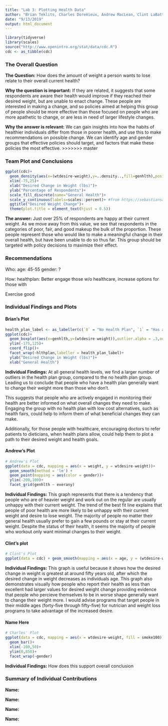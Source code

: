 ---
title: "Lab 3: Plotting Health Data"
author: "Brian Teklits, Charles Doremieux, Andrew MacLean, Clint LaBattaglia"             
date: "9/13/2019"
output: html_document
---
```{r setup,include=FALSE}
library(tidyverse)
library(scales)
source("http://www.openintro.org/stat/data/cdc.R")
cdc <- as_tibble(cdc)
```

### The Overall Question

**The Question:** How does the amount of weight a person wants to lose relate to their overall current health? 

**Why the question is important:** If they are related, it suggests that some respondents are aware their health would improve if they reached their desired weight, but are unable to enact change. These people are interested in making a change, and so policies aimed at helping this group of people should be more effective than those focused on people who are more apathetic to change, or are less in need of larger lifestyle changes.  

**Why the answer is relevant:** We can gain insights into how the habits of healthier individuals differ from those in poorer health, and use this to make recommendations on possible change. We can identify age and gender groups that effective policies should target, and factors that make these policies the most effective.
>>>>>>> master

### Team Plot and Conclusions


```{r Team Plot,echo=FALSE, warning=FALSE}
ggplot(cdc)+
  geom_density(aes(x=(wtdesire-weight),y=..density..,fill=genhlth),position="stack")+
  xlim(-75,25)+
  xlab("Desired Change in Weight (lbs)")+
  ylab("Percentage of Respondents")+
  scale_fill_discrete(name="General Health")+
  scale_y_continuous(labels=scales::percent)+ #from https://sebastiansauer.github.io/percentage_plot_ggplot2_V2/
  ggtitle("Desired Weight Change")+
  theme(plot.title = element_text(hjust = 0.5))
```

**The answer:** 
Just over 25% of respondents are happy at their current weight. As we move away from this value, we see that respondents in the categories of poor, fair, and good makeup the bulk of the proportion. These people represent those who would like to make a meaningful change in their overall health, but have been unable to do so thus far. This group should be targeted with policy decisions to maximize their effect.

### Recommendations 
Who: 
age: 45-55
gender: ?

How:
healthplan: Better engage those w/o healthcare, increase options for those with

Exercise good


### Individual Findings and Plots

#### Brian's Plot

```{r Brian, echo=FALSE, warning=FALSE}
health_plan_label <- as_labeller(c(`0` = "No Health Plan", `1` = "Has a Health Plan")) #from https://ggplot2.tidyverse.org/reference/as_labeller.html
ggplot(cdc)+
  geom_boxplot(aes(x=genhlth,y=(wtdesire-weight)),outlier.alpha = .3,outlier.shape = 21,outlier.color = "red")+
  ylim(-175,125)+
  coord_flip()+
  facet_wrap(~hlthplan,labeller = health_plan_label)+
  ylab("Desired Change in Weight (lbs)")+
  xlab("General Health")

```

**Individual Findings:**
At all general health levels, we find a larger number of outliers in the health plan group, compared to the no health plan group. Leading us to conclude that people who have a health plan generally want to change their weight more than those who don't. 

This suggests that people who are actively engaged in monitoring their health are better informed on what overall changes they need to make. Engaging the group with no health plan with low cost alternatives, such as health fairs, could help to inform them of what beneficial changes they can make. 

Additionally, for those people with healthcare, encouraging doctors to refer patients to dieticians, when health plans allow, could help them to plot a path to their desired weight and health goals. 

#### Andrew's Plot

```{r Name2 Plot, echo=FALSE, warning=FALSE}
# Andrew's Plot
ggplot(data = cdc, mapping = aes(x = weight, y = wtdesire-weight))+
  geom_smooth(method = 'lm') +
  geom_point(mapping = aes(color = gender))+
  ylim(-200,100)+
  facet_grid(genhlth ~ exerany)

```

**Individual Findings:**
This graph represents that there is a tendency that people who are of heavier weight and work out on the regular are usually unhappy with their current weight. The trend of the best fit line explains that people of poor health are more likely to be unhappy with their current weight and desire to lose weight. The majority of people no matter their general health usually prefer to gain a few pounds or stay at their current weight. Despite the status of their health, it seems the majority of people who workout only want minimal changes to their weight.

#### Clint's plot

```{r Name3 Plot, echo=FALSE, warning=FALSE, message=FALSE}
# Clint's Plot
ggplot(data = cdc) + geom_smooth(mapping = aes(x = age, y = (wtdesire-weight), color = genhlth), se = FALSE) + facet_grid(genhlth~.) + xlim(15,90) + ylab("Desired Change in Weight") + scale_color_discrete(name = "Health Level")    
```

**Individual Findings:**
This graph is useful because it shows how the desired change in weight is greatest at around fifty years old, after which the desired change in weight decreases as individuals age. This graph also demonstrates visually how people who report their health as less than excellent had larger values for desired weight change providing evidence that people who percieve themselves to be in worse shape generally want to change their weight more. I would advise programs that target people in their middle ages (forty-five through fifty-five) for nutrician and weight loss programs to take advantage of the increased desire.

#### Name Here

```{r Name4 Plot, echo=FALSE, warning=FALSE}
# Charles' Plot
ggplot(data = cdc, mapping = aes(x = wtdesire-weight, fill = smoke100))+
  geom_bar()+
  xlim(-100,50)+
  ylim(0,850)+
  facet_wrap(~gender)
```

**Individual Findings:**
How does this support overall conclusion
 
### Summary of Individual Contributions

**Name:**

**Name:**

**Name:**

**Name:**


